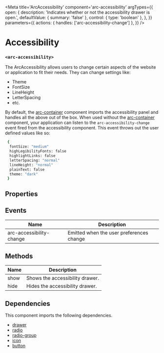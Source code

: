 
<Meta
title='ArcAccessibility'
component='arc-accessibility'
argTypes={{
  open: {
    description: 'Indicates whether or not the accessibility drawer is open.',
    defaultValue: { summary: 'false' },
    control: { type: 'boolean' },
  },
}}
parameters={{
  actions: {
    handles: ['arc-accessibility-change']
  },
}} />

# Accessibility
### `<arc-accessibility>`

The ArcAccessibility allows users to change certain aspects of the website or application to fit their needs.
They can change settings like:
* Theme
* FontSize
* LineHeight
* LetterSpacing
* etc.

By default, the [arc-container](?path=/story/arccontainer--default) component imports the accessibility panel
and handles all the above out of the box. When used without the [arc-container](?path=/story/arccontainer--default) component,
your application can listen to the `arc-accessibility-change` event fired from the accessibility component.
This event throws out the user defined values like so:
```bash
 {
  fontSize: "medium"
  highLegibilityFonts: false
  highlightLinks: false
  letterSpacing: "normal"
  lineHeight: "normal"
  plainText: false
  theme: "dark"
 }
```

<Canvas>
  <Story name="Default" story={stories.Default} />
</Canvas>

## Properties
<ArgsTable story="Default" />

## Events

| Name                        | Description                                |
|-----------------------------|--------------------------------------------|
| arc-accessibility-change    | Emitted when the user preferences change   |

## Methods

| Name         | Description                                               |
|--------------|-----------------------------------------------------------|
| show         | Shows the accessibility drawer.                           |
| hide         | Hides the accessibility drawer.                           |

## Dependencies

This component imports the following dependencies.
* [drawer](?path=/story/arcdrawer--default)
* [radio](?path=/story/arcradio--default)
* [radio-group](?path=/story/arcradiogroup--default)
* [icon](?path=/story/arcicon--default)
* [button](?path=/story/arcbutton--default)

